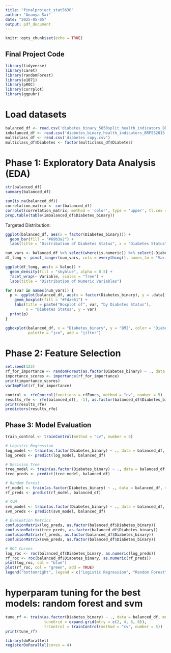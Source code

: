 ```yaml
---
title: "finalproject_stat5630"
author: "Ananya Sai"
date: "2025-05-05"
output: pdf_document
---
```


```r
knitr::opts_chunk$set(echo = TRUE)
```

## Final Project Code

```r
library(tidyverse)
library(caret)
library(randomForest)
library(e1071)
library(pROC)
library(corrplot)
library(ggpubr)
```

# Load datasets
```r
balanced_df <- read.csv('diabetes_binary_5050split_health_indicators_BRFSS2015.csv')
imbalanced_df <- read.csv('diabetes_binary_health_indicators_BRFSS2015.csv')
multiclass_df <- read.csv('diabetes copy.csv')
multiclass_df$Diabetes <- factor(multiclass_df$Diabetes)
```

# Phase 1: Exploratory Data Analysis (EDA)
```r
str(balanced_df)
summary(balanced_df)
```
```r
sum(is.na(balanced_df))
correlation_matrix <- cor(balanced_df)
corrplot(correlation_matrix, method = 'color', type = 'upper', tl.cex = 0.7)
prop.table(table(imbalanced_df$Diabetes_binary))
```
Targeted Distribution:
```r
ggplot(balanced_df, aes(x = factor(Diabetes_binary))) +
  geom_bar(fill = "#69b3a2") +
  labs(title = "Distribution of Diabetes Status", x = "Diabetes Status", y = "Count")
```
```r
num_vars <- balanced_df %>% select(where(is.numeric)) %>% select(-Diabetes_binary)
df_long <- pivot_longer(num_vars, cols = everything(), names_to = "Variable", values_to = "Value")

ggplot(df_long, aes(x = Value)) +
  geom_density(fill = "skyblue", alpha = 0.5) +
  facet_wrap(~ Variable, scales = "free") +
  labs(title = "Distribution of Numeric Variables")
```
```r
for (var in names(num_vars)) {
  p <- ggplot(balanced_df, aes(x = factor(Diabetes_binary), y = .data[[var]])) +
    geom_boxplot(fill = "#fdae61") +
    labs(title = paste("Boxplot of", var, "by Diabetes Status"),
         x = "Diabetes Status", y = var)
  print(p)
}
```
```r
ggboxplot(balanced_df, x = "Diabetes_binary", y = "BMI", color = "Diabetes_binary",
          palette = "jco", add = "jitter")
```
# Phase 2: Feature Selection
```r
set.seed(123)
rf_for_importance <- randomForest(as.factor(Diabetes_binary) ~ ., data = balanced_df, importance = TRUE)
importance_scores <- importance(rf_for_importance)
print(importance_scores)
varImpPlot(rf_for_importance)
```

```r
control <- rfeControl(functions = rfFuncs, method = "cv", number = 5)
results_rfe <- rfe(balanced_df[, -1], as.factor(balanced_df$Diabetes_binary), sizes = c(5, 10, 15, 20), rfeControl = control)
print(results_rfe)
predictors(results_rfe)
```

## Phase 3: Model Evaluation 

```r
train_control <- trainControl(method = "cv", number = 5)

# Logistic Regression
log_model <- train(as.factor(Diabetes_binary) ~ ., data = balanced_df, method = 'glm', family = binomial, trControl = train_control)
log_preds <- predict(log_model, balanced_df)

# Decision Tree
tree_model <- train(as.factor(Diabetes_binary) ~ ., data = balanced_df, method = 'rpart', trControl = train_control)
tree_preds <- predict(tree_model, balanced_df)

# Random Forest
rf_model <- train(as.factor(Diabetes_binary) ~ ., data = balanced_df, method = 'rf', trControl = train_control)
rf_preds <- predict(rf_model, balanced_df)

# SVM
svm_model <- train(as.factor(Diabetes_binary) ~ ., data = balanced_df, method = 'svmRadial', trControl = train_control)
svm_preds <- predict(svm_model, balanced_df)

# Evaluation Metrics
confusionMatrix(log_preds, as.factor(balanced_df$Diabetes_binary))
confusionMatrix(tree_preds, as.factor(balanced_df$Diabetes_binary))
confusionMatrix(rf_preds, as.factor(balanced_df$Diabetes_binary))
confusionMatrix(svm_preds, as.factor(balanced_df$Diabetes_binary))

# ROC Curves
log_roc <- roc(balanced_df$Diabetes_binary, as.numeric(log_preds))
rf_roc <- roc(balanced_df$Diabetes_binary, as.numeric(rf_preds))
plot(log_roc, col = "blue")
plot(rf_roc, col = "green", add = TRUE)
legend("bottomright", legend = c("Logistic Regression", "Random Forest"), col = c("blue", "green"), lwd = 2)
```
# hyperparam tuning for the best models: random forest and svm
```r
tune_rf <- train(as.factor(Diabetes_binary) ~ ., data = balanced_df, method = "rf",
                 tuneGrid = expand.grid(mtry = c(2, 4, 6, 8)),
                 trControl = trainControl(method = "cv", number = 5))
print(tune_rf)
```
```r
library(doParallel)
registerDoParallel(cores = 4)


```

